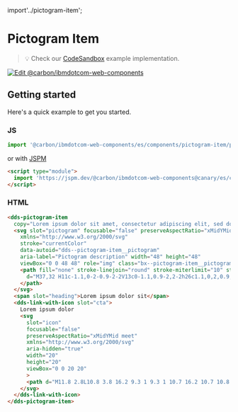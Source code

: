 import'../pictogram-item';

# Pictogram Item

> 💡 Check our
> [CodeSandbox](https://githubbox.com/carbon-design-system/carbon-for-ibm-dotcom/tree/master/packages/web-components/examples/codesandbox/components/pictogram-item)
> example implementation.

[![Edit @carbon/ibmdotcom-web-components](https://codesandbox.io/static/img/play-codesandbox.svg)](https://githubbox.com/carbon-design-system/carbon-for-ibm-dotcom/tree/master/packages/web-components/examples/codesandbox/components/pictogram-item)

## Getting started

Here's a quick example to get you started.

### JS

```javascript
import '@carbon/ibmdotcom-web-components/es/components/pictogram-item/pictogram-item';
```

or with [JSPM](https://jspm.org)

```html
<script type="module">
  import 'https://jspm.dev/@carbon/ibmdotcom-web-components@canary/es/components/pictogram-item/pictogram-item.js';
</script>
```

### HTML

```html
<dds-pictogram-item
  copy="Lorem ipsum dolor sit amet, consectetur adipiscing elit, sed do eiusmod tempor incididunt ut labore et dolore magna aliqua. Ut enim ad minim veniam">
  <svg slot="pictogram" focusable="false" preserveAspectRatio="xMidYMid meet"
    xmlns="http://www.w3.org/2000/svg"
    stroke="currentColor"
    data-autoid="dds--pictogram-item__pictogram"
    aria-label="Pictogram description" width="48" height="48"
    viewBox="0 0 48 48" role="img" class="bx--pictogram-item__pictogram">
    <path fill="none" stroke-linejoin="round" stroke-miterlimit="10" stroke-width=".72"
      d="M37,32 H11c-1.1,0-2-0.9-2-2V13c0-1.1,0.9-2,2-2h26c1.1,0,2,0.9,2,2v17C39,31.1,38.1,32,37,32z M17,37h14 M24,32v5 M9,27h30">
    </path>
  </svg>
  <span slot="heading">Lorem ipsum dolor sit</span>
  <dds-link-with-icon slot="cta">
    Lorem ipsum dolor
    <svg
      slot="icon"
      focusable="false"
      preserveAspectRatio="xMidYMid meet"
      xmlns="http://www.w3.org/2000/svg"
      aria-hidden="true"
      width="20"
      height="20"
      viewBox="0 0 20 20"
      >
      <path d="M11.8 2.8L10.8 3.8 16.2 9.3 1 9.3 1 10.7 16.2 10.7 10.8 16.2 11.8 17.2 19 10z"></path>
    </svg>
  </dds-link-with-icon>
</dds-pictogram-item>
```

<Description markdown={contributing} />
